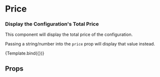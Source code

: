 


<Meta title="Display/Total Price" />

# Price

### Display the Configuration's Total Price

This component will display the total price of the configuration.

Passing a string/number into the `price` prop will display that
value instead.

<Canvas>
  <Story
    name="Default"
    args={{
      price: '$500',
    }}
  >
    {Template.bind({})}
  </Story>
</Canvas>

## Props

<ArgsTable of={TotalPrice} />
